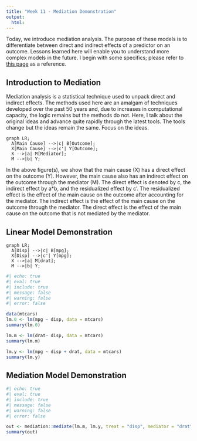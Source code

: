 ```yaml
---
title: "Week 11 - Mediation Demonstration"
output:
  html:
---
```


Today, we introduce mediation analysis.  The purpose of these models is to differentiate between direct and indirect effects of a predictor on an outcome.  Lessons learned here will enable you to understand more complex models in the future.  I begin with some specifics; please refer to [this page](https://library.virginia.edu/data/articles/introduction-to-mediation-analysis) as a reference.

## Introduction to Mediation

Mediation analysis is a statistical technique used to unpack direct and indirect effects.  The methods used here are an amalgam of techniques developed over the past 50 years and, due to increases in computational capacity, the logic remains but the methods do not.  Here, I talk about the original ideas and advance quite rapidly through the latest tools.  The tools change but the ideas remain the same.  Focus on the ideas.

```mermaid
graph LR;
  A[Main Cause] -->|c| B[Outcome];
  X[Main Cause] -->|c'| Y[Outcome];
  X -->|a| M[Mediator];
  M -->|b| Y;

```

In the above figure(s), we show that the main cause (X) has a direct effect on the outcome (Y).  However, the main cause also has an indirect effect on the outcome through the mediator (M).  The direct effect is denoted by c, the indirect effect by a*b, and the residualized effect by c'.  The residualized effect is the effect of the main cause on the outcome after accounting for the mediator.  The indirect effect is the effect of the main cause on the outcome through the mediator.  The direct effect is the effect of the main cause on the outcome that is not mediated by the mediator.

## Linear Model Demonstration

```mermaid
graph LR;
  A[Disp] -->|c| B[mpg];
  X[Disp] -->|c'| Y[mpg];
  X -->|a| M[drat];
  M -->|b| Y;

```


```r
#| echo: true
#| eval: true
#| include: true
#| message: false
#| warning: false
#| error: false

data(mtcars)
lm.0 <- lm(mpg ~ disp, data = mtcars)
summary(lm.0)
```


```r
lm.m <- lm(drat~ disp, data = mtcars)
summary(lm.m)
```

```r
lm.y <- lm(mpg ~ disp + drat, data = mtcars)
summary(lm.y)
```

## Mediation Model Demonstration

```r
#| echo: true
#| eval: true
#| include: true
#| message: false
#| warning: false
#| error: false

out <- mediation::mediate(lm.m, lm.y, treat = "disp", mediator = "drat", boot = TRUE)
summary(out)
```

